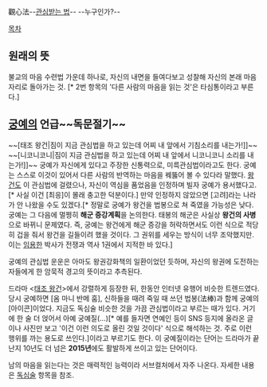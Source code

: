 觀心法--[[관심병|관심받는 법]]--
--누구인가?--

[[목차]]

== 원래의 뜻 ==
불교의 마음 수련법 가운데 하나로, 자신의 내면을 들여다보고 성찰해 자신의 본래 마음자리로 돌아가는 것. [* 2번 항목의 '다른 사람의 마음을 읽는 것'은 타심통이라고 부른다.]

== [[궁예]]의 언급~~독문절기~~ ==
~~[태조 왕건|짐이 지금 관심법을 하고 있는데 어찌 내 앞에서 기침소리를 내는가!]]~~
~~[니코니코니|짐이 지금 관심법을 하고 있는데 어찌 내 앞에서 니코니코니 소리를 내는가!]]~~
궁예가 자신에게 있다고 주장한 신통력으로, 미륵관심법이라고도 한다. 궁예는 스스로 이것이 있어서 다른 사람의 반역하는 마음을 꿰뚫어 볼 수 있다라 말했다. [[왕건]]도 이 관심법에 걸렸으나, 자신이 역심을 품었음을 인정하며 빌자 궁예가 용서했다고.[* 사실 이건 [최응]이 몰래 충고한 덕분이다.] 만약 인정하지 않았으면 [고려]라는 나라가 안 나왔을 수도 있겠다.[* 정말로 궁예가 왕건을 법봉으로 쳐 죽였을 가능성은 낮다. 궁예는 그 다음에 멀쩡히 '''해군 증강계획'''을 논의한다. 태봉의 해군은 사실상 '''왕건의 사병'''으로 바뀌니 문제였다. 즉, 궁예는 왕건에게 해군 증강을 허락하면서도 이런 식으로 적당히 겁을 줘서 왕건을 길들이려 했을 것이다. 그 권위를 세우는 방식이 너무 조악했지만. 이는 [[임용한]] 박사가 전쟁과 역사 1권에서 지적한 바 있다.] 

궁예의 관심법 운운은 아마도 왕권강화책의 일환이었던 듯하며, 자신의 왕권에 도전하는 자들에게 한 암묵적 경고의 뜻이라고 추측된다.

드라마 <[[태조 왕건]]>에서 강렬하게 등장한 뒤, 한동안 인터넷 유행어 비슷한 트렌드였다. 당시 궁예하면 [옴 마니 반메 훔], 신하들을 때려 죽일 때 쓰던 법봉(法棒)과 함께 궁예의 [아이콘]이었다. 지금도 독심술 비슷한 것을 가끔 관심법이라고 부르는 때가 있다. 거기에 한 술 더 얹어서 아예 궁예질(...)[* 예를 들자면 연예인 등이 SNS 등지에 올라온 글이나 사진만 보고 '이건 이런 의도로 올린 것일 것이다' 식으로 해석하는 것. 주로 이런 행위를 까는 용도로 쓰인다.]이라고 부르기도 한다. 이 궁예질이라는 단어는 드라마가 끝난지 10년도 더 넘은 '''2015년'''에도 활발하게 쓰이고 있는 단어이다.

남의 마음을 읽는다는 것은 매력적인 능력이라 서브컬처에서 자주 나온다. 자세한 내용은 [[독심술]] 항목을 참조.
